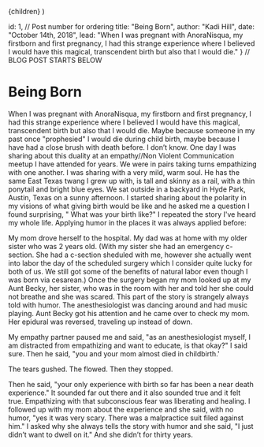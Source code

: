 
  <BlogLayout title={meta.title}>{children}</BlogLayout>
)

  id: 1, // Post number for ordering
  title: "Being Born",
  author: "Kadi Hill",
  date: "October 14th, 2018",
  lead: "When I was pregnant with AnoraNisqua, my firstborn and first pregnancy, I had this strange experience where I believed I would have this magical, transcendent birth but also that I would die."
} // BLOG POST STARTS BELOW

# Being Born

When I was pregnant with AnoraNisqua, my firstborn and first pregnancy, I had this strange experience where I believed I would have this magical, transcendent birth but also that I would die. Maybe because someone in my past once "prophesied" I would die during child birth, maybe because I have had a close brush with death before. I don’t know. One day I was sharing about this duality at an empathy//Non Violent Communication meetup I have attended for years. We were in pairs taking turns empathizing with one another. I was sharing with a very mild, warm soul. He has the same East Texas twang I grew up with, is tall and skinny as a rail, with a thin ponytail and bright blue eyes.  We sat outside in a backyard in Hyde Park, Austin, Texas on a sunny afternoon. I started sharing about the polarity in my visions of what giving birth would be like and he asked me a question I found surprising, " What was your birth like?" I repeated the story I've heard my whole life. Applying humor in the places it was always applied before:

My mom drove herself to the hospital. My dad was at home with my older sister who was 2 years old. (With my sister she had an emergency c-section. She had a c-section sheduled with me, however she actually went into labor the day of the scheduled surgery which I consider quite lucky for both of us. We still got some of the benefits of natural labor even though I was born via cesarean.)  Once the surgery began my mom looked up at my Aunt Becky, her sister, who was in the room with her and told her she could not breathe and she was scared. This part of the story is strangely always told with humor. The anesthesiologist was dancing around and had music playing. Aunt Becky got his attention and he came over to check my mom. Her epidural was reversed, traveling up instead of down.

My empathy partner paused me and said, "as an anesthesiologist myself, I am distracted from empathizing and want to educate, is that okay?" I said sure. Then he said, "you and your mom almost died in childbirth.'

The tears gushed.  The flowed. Then they stopped.

Then he said, "your only experience with birth so far has been a near death experience."  It sounded far out there and it also sounded true and it felt true. Empathizing with that subconscious fear was liberating and healing. I followed up with my mom about the experience and she said, with no humor, "yes it was very scary. There was a malpractice suit filed against him."  I asked why she always tells the story with humor and she said, "I just didn’t want to dwell on it." And she didn’t for thirty years.
